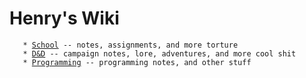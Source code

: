 = Henry's Wiki =
    * [[School]] -- notes, assignments, and more torture
    * [[D&D]] -- campaign notes, lore, adventures, and more cool shit
    * [[Programming]] -- programming notes, and other stuff

